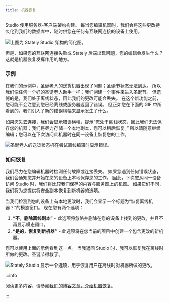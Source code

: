 ```yaml
---
title: 机器恢复
---
```


Studio 使用服务器-客户端架构构建。
每当您编辑机器时，我们会将这些更改持久化到我们的数据库中，随时供您在任何有互联网连接的设备上使用。

![上图为 Stately Studio 架构的简化图。](/studio_architecture_challenges.png)

但是，如果您的互联网连接失败或 Stately 后端出现问题，您的编辑会发生什么？
这就是机器恢复发挥作用的地方。

### 示例

在我们的示例中，圣诞老人的送货机器出现了问题；圣诞节状态无法到达。
所以我们像任何一个好的圣诞老人助手一样；我们创建一个事件来进入圣诞节。
但遗憾的是，我们处于离线状态，因此我们的更改可能会丢失。
在这个新功能之前，您可能不会注意到您已经离线或服务器返回了错误。
但正如您在下面的 GIF 中所看到的，我们引入了新的错误横幅来显示发生了什么。

如果您失去连接，我们会显示错误横幅，提示“您处于离线状态，因此我们无法保存您的机器；我们将尽力存储一个本地副本，您可以稍后恢复。”
所以请随意继续编辑；您可以在下次访问此机器时在同一设备上恢复您的工作。

![圣诞老人的送货状态机在尝试离线编辑时显示错误。](/recovery_offline_error.gif)

### 如何恢复

我们尽力在您编辑机器时检测任何故障或连接丢失。
如果您遇到任何错误状态，我们会通知您并开始在您的设备上本地保存您的工作。
因此，下次您从同一设备访问 Studio 时，我们将比较我们保存的内容与服务器上的机器。
如果它们不同，我们将为您提供将安全副本恢复到新机器的选项。

当我们检测到您的设备上有本地更改时，我们会显示一个标题为“恢复离线机器？”的模态窗口。
现在您有两个选项：

1. **“不，删除离线副本”** - 此选项将忽略并删除在您的设备上找到的更改，并且不再显示模态窗口。
2. **“是的，恢复到新机器”** - 此选项将在您当前的项目中创建一个包含更改的新机器。

您可以使用上面的示例看到这一点。
当我返回 Studio 时，我可以恢复我在离线时所做的更改。圣诞节得救了。

![Stately Studio 显示一个选项，用于恢复用户在离线时对机器所做的更改。](/recovery_restore_machine.gif)

:::info

阅读更多内容，请参阅[我们的博客文章，介绍机器恢复](https://stately.ai/blog/2022-12-22-machine-recovery)。

:::